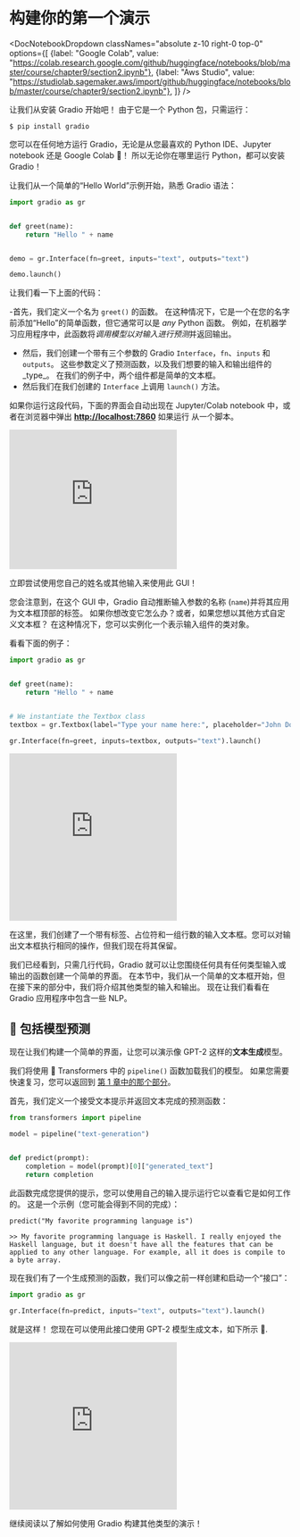 # 构建你的第一个演示

<DocNotebookDropdown
  classNames="absolute z-10 right-0 top-0"
  options={[
    {label: "Google Colab", value: "https://colab.research.google.com/github/huggingface/notebooks/blob/master/course/chapter9/section2.ipynb"},
    {label: "Aws Studio", value: "https://studiolab.sagemaker.aws/import/github/huggingface/notebooks/blob/master/course/chapter9/section2.ipynb"},
]} />

让我们从安装 Gradio 开始吧！ 由于它是一个 Python 包，只需运行：

`$ pip install gradio `

您可以在任何地方运行 Gradio，无论是从您最喜欢的 Python IDE、Jupyter notebook 还是 Google Colab 🤯！
所以无论你在哪里运行 Python，都可以安装 Gradio！

让我们从一个简单的“Hello World”示例开始，熟悉 Gradio 语法：

```py
import gradio as gr


def greet(name):
    return "Hello " + name


demo = gr.Interface(fn=greet, inputs="text", outputs="text")

demo.launch()
```

让我们看一下上面的代码：

-首先，我们定义一个名为 `greet()` 的函数。 在这种情况下，它是一个在您的名字前添加“Hello”的简单函数，但它通常可以是 *any* Python 函数。 例如，在机器学习应用程序中，此函数将*调用模型以对输入进行预测*并返回输出。
- 然后，我们创建一个带有三个参数的 Gradio `Interface`，`fn`、`inputs` 和 `outputs`。 这些参数定义了预测函数，以及我们想要的输入和输出组件的_type_。 在我们的例子中，两个组件都是简单的文本框。
- 然后我们在我们创建的 `Interface` 上调用 `launch()` 方法。

如果你运行这段代码，下面的界面会自动出现在 Jupyter/Colab notebook 中，或者在浏览器中弹出 **[http://localhost:7860](http://localhost:7860/)** 如果运行 从一个脚本。

<iframe src="https://course-demos-hello-world.hf.space" frameBorder="0" height="250" title="Gradio app" class="container p-0 flex-grow space-iframe" allow="accelerometer; ambient-light-sensor; autoplay; battery; camera; document-domain; encrypted-media; fullscreen; geolocation; gyroscope; layout-animations; legacy-image-formats; magnetometer; microphone; midi; oversized-images; payment; picture-in-picture; publickey-credentials-get; sync-xhr; usb; vr ; wake-lock; xr-spatial-tracking" sandbox="allow-forms allow-modals allow-popups allow-popups-to-escape-sandbox allow-same-origin allow-scripts allow-downloads"></iframe>

立即尝试使用您自己的姓名或其他输入来使用此 GUI！

您会注意到，在这个 GUI 中，Gradio 自动推断输入参数的名称 (`name`)并将其应用为文本框顶部的标签。 如果你想改变它怎么办？或者，如果您想以其他方式自定义文本框？ 在这种情况下，您可以实例化一个表示输入组件的类对象。

看看下面的例子：

```py
import gradio as gr


def greet(name):
    return "Hello " + name


# We instantiate the Textbox class
textbox = gr.Textbox(label="Type your name here:", placeholder="John Doe", lines=2)

gr.Interface(fn=greet, inputs=textbox, outputs="text").launch()
```

<iframe src="https://course-demos-hello-world-custom.hf.space" frameBorder="0" height="300" title="Gradio app" class="container p-0 flex-grow space-iframe" allow="accelerometer; ambient-light-sensor; autoplay; battery; camera; document-domain; encrypted-media; fullscreen; geolocation; gyroscope; layout-animations; legacy-image-formats; magnetometer; microphone; midi; oversized-images; payment; picture-in-picture; publickey-credentials-get; sync-xhr; usb; vr ; wake-lock; xr-spatial-tracking" sandbox="allow-forms allow-modals allow-popups allow-popups-to-escape-sandbox allow-same-origin allow-scripts allow-downloads"></iframe>

在这里，我们创建了一个带有标签、占位符和一组行数的输入文本框。您可以对输出文本框执行相同的操作，但我们现在将其保留。

我们已经看到，只需几行代码，Gradio 就可以让您围绕任何具有任何类型输入或输出的函数创建一个简单的界面。 在本节中，我们从一个简单的文本框开始，但在接下来的部分中，我们将介绍其他类型的输入和输出。 现在让我们看看在 Gradio 应用程序中包含一些 NLP。


## 🤖 包括模型预测

现在让我们构建一个简单的界面，让您可以演示像 GPT-2 这样的**文本生成**模型。

我们将使用 🤗 Transformers 中的 `pipeline()` 函数加载我们的模型。
如果您需要快速复习，您可以返回到 [第 1 章中的那个部分](/course/chapter1/3#text-generation)。

首先，我们定义一个接受文本提示并返回文本完成的预测函数：

```py
from transformers import pipeline

model = pipeline("text-generation")


def predict(prompt):
    completion = model(prompt)[0]["generated_text"]
    return completion
```

此函数完成您提供的提示，您可以使用自己的输入提示运行它以查看它是如何工作的。 这是一个示例（您可能会得到不同的完成）：

```
predict("My favorite programming language is")
```

```
>> My favorite programming language is Haskell. I really enjoyed the Haskell language, but it doesn't have all the features that can be applied to any other language. For example, all it does is compile to a byte array.
```

现在我们有了一个生成预测的函数，我们可以像之前一样创建和启动一个“接口”：

```py
import gradio as gr

gr.Interface(fn=predict, inputs="text", outputs="text").launch()
```


就是这样！ 您现在可以使用此接口使用 GPT-2 模型生成文本，如下所示 🤯.

<iframe src="https://course-demos-gpt-2.hf.space" frameBorder="0" height="300" title="Gradio app" class="container p-0 flex-grow space-iframe" allow="accelerometer; ambient-light-sensor; autoplay; battery; camera; document-domain; encrypted-media; fullscreen; geolocation; gyroscope; layout-animations; legacy-image-formats; magnetometer; microphone; midi; oversized-images; payment; picture-in-picture; publickey-credentials-get; sync-xhr; usb; vr ; wake-lock; xr-spatial-tracking" sandbox="allow-forms allow-modals allow-popups allow-popups-to-escape-sandbox allow-same-origin allow-scripts allow-downloads"></iframe>

继续阅读以了解如何使用 Gradio 构建其他类型的演示！